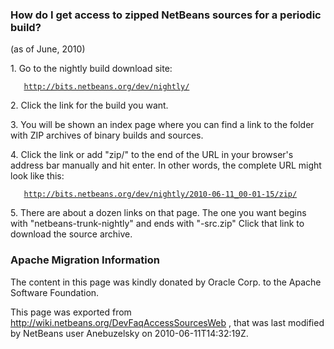 <!--

    Licensed to the Apache Software Foundation (ASF) under one
    or more contributor license agreements.  See the NOTICE file
    distributed with this work for additional information
    regarding copyright ownership.  The ASF licenses this file
    to you under the Apache License, Version 2.0 (the
    "License"); you may not use this file except in compliance
    with the License.  You may obtain a copy of the License at

      http://www.apache.org/licenses/LICENSE-2.0

    Unless required by applicable law or agreed to in writing,
    software distributed under the License is distributed on an
    "AS IS" BASIS, WITHOUT WARRANTIES OR CONDITIONS OF ANY
    KIND, either express or implied.  See the License for the
    specific language governing permissions and limitations
    under the License.

-->

===How do I get access to zipped NetBeans sources for a periodic build?===

(as of June, 2010)

1.  Go to the nightly build download site:

    http://bits.netbeans.org/dev/nightly/

2.  Click the link for the build you want.

3.  You will be shown an index page where you can find a link to the folder with ZIP archives of binary builds and sources.

4.  Click the link or add "zip/" to the end of the URL in your browser's address bar manually and hit enter.  In other words, the complete URL might look like this:

    http://bits.netbeans.org/dev/nightly/2010-06-11_00-01-15/zip/

5.  There are about a dozen links on that page.  The one you want begins with "netbeans-trunk-nightly" and ends with "-src.zip"  Click
that link to download the source archive.

===Apache Migration Information===

The content in this page was kindly donated by Oracle Corp. to the
Apache Software Foundation.

This page was exported from http://wiki.netbeans.org/DevFaqAccessSourcesWeb , 
that was last modified by NetBeans user Anebuzelsky 
on 2010-06-11T14:32:19Z.

